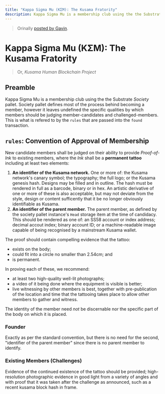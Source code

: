 ```yaml
---
title: "Kappa Sigma Mu (KΣM): The Kusama Fratority"
description: Kappa Sigma Mu is a membership club using the the Substrate _Society_ pallet. Society pallet defines most of the process behind becoming a member, however it leaves undefined the specific qualities by which members should be judging member-candidates and challenged-members. This is what is refered to by the `rules` that are passed into the `found` transaction.
---
```


> Orinally [posted by Gavin](https://hackmd.io/@gavwood/ByEiaFgZ8).

# Kappa Sigma Mu (KΣM): The Kusama Fratority

> Or, _Kusama Human Blockchain Project_


## Preamble

Kappa Sigma Mu is a membership club using the the Substrate _Society_ pallet. Society pallet defines most of the process behind becoming a member, however it leaves undefined the specific qualities by which members should be judging member-candidates and challenged-members. This is what is refered to by the `rules` that are passed into the `found` transaction.

## `rules`: Convention of Approval of Membership

New candidate members shall be judged on their ability to provide *Proof-of-Ink* to existing members, where the *Ink* shall be a **permanent tattoo** including at least two elements:

1. **An identifier of the Kusama network.** One or more of: the Kusama network's canary symbol; the typography; the full logo; or the Kusama genesis hash. Designs may be filled and in outline. The hash must be rendered in full as a barcode, binary or in hex. An artistic derivative of one or more of these is also acceptable, but may not deviate from the style, design or content sufficently that it be no longer obviously identifiable as Kusama.
2. **An identifier of the parent member.** The parent member, as defined by the society pallet instance's `Head` storage item at the time of candidacy. This should be rendered as one of: an SS58 account or index address; decimal accout index; binary account ID; or a machine-readable image capable of being recognised by a mainstream Kusama wallet.

The proof should contain compelling evidence that the tattoo:
- exists on the body;
- could fit into a circle no smaller than 2.54cm; and
- is permanent.

In proving each of these, we recommend:
- at least two high-quality well-lit photographs;
- a video of it being done where the equipment is visible is better;
- live witnessing by other members is best, together with pre-publication of the location and time that the tattooing takes place to allow other members to gather and witness.

The identity of the member need *not* be discernable nor the specific part of the body on which it is placed.

### Founder

Exactly as per the standard convention, but there is no need for the second, "identifier of the parent member" since there is no parent member to identify.

### Existing Members (Challenges)

Evidence of the continued existence of the tattoo should be provided; high-resolution photographic evidence in good light from a variety of angles and with proof that it was taken after the challenge as announced, such as a recent kusama block hash in frame.
